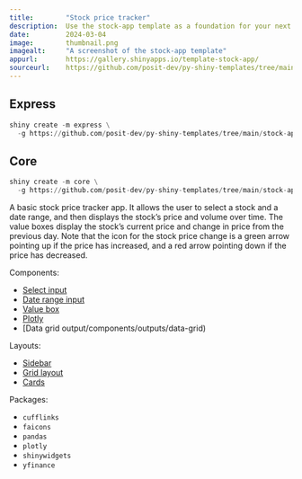 ```yaml
---
title:        "Stock price tracker"
description:  Use the stock-app template as a foundation for your next Shiny app.
date:         2024-03-04
image:        thumbnail.png
imagealt:     "A screenshot of the stock-app template"
appurl:       https://gallery.shinyapps.io/template-stock-app/
sourceurl:    https://github.com/posit-dev/py-shiny-templates/tree/main/stock-app
---
```


::: {.panel-tabset .shiny-mode-tabset  group="shiny-app-mode"}
## Express
``` python
shiny create -m express \
  -g https://github.com/posit-dev/py-shiny-templates/tree/main/stock-app
```
## Core
``` python
shiny create -m core \
  -g https://github.com/posit-dev/py-shiny-templates/tree/main/stock-app
```
:::

A basic stock price tracker app.
It allows the user to select a stock and a date range, and then displays the stock's price and volume over time.
The value boxes display the stock's current price and change in price from the previous day.
Note that the icon for the stock price change is a green arrow pointing up if the price has increased, and a red arrow pointing down if the price has decreased.

Components:

* [Select input](/components/inputs/selectize-single/)
* [Date range input](/components/inputs/date-range/)
* [Value box](/components/outputs/value-box/)
* [Plotly](/components/outputs/plot-plotly)
* [Data grid output/components/outputs/data-grid)

Layouts:

* [Sidebar](/layouts/sidebars)
* [Grid layout](/layouts/arrange)
* [Cards](/layouts/panels-cards/#content-divided-by-cards)

Packages:

* `cufflinks`
* `faicons`
* `pandas`
* `plotly`
* `shinywidgets`
* `yfinance`
